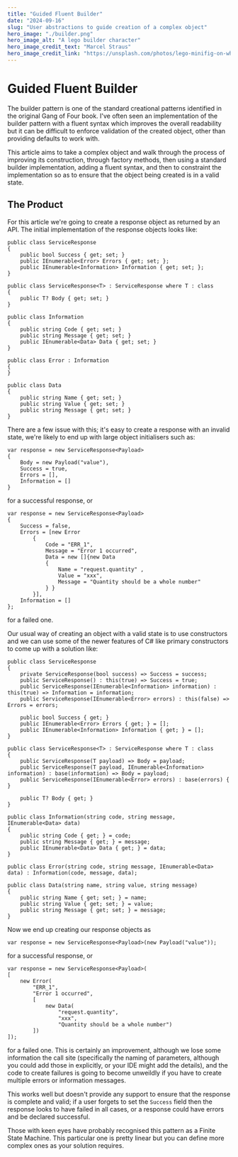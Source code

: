 ```yaml
---
title: "Guided Fluent Builder"
date: "2024-09-16"
slug: "User abstractions to guide creation of a complex object"
hero_image: "./builder.png"
hero_image_alt: "A lego builder character"
hero_image_credit_text: "Marcel Straus"
hero_image_credit_link: "https://unsplash.com/photos/lego-minifig-on-white-surface-rxGN4Z6wN5s"
---
```


Guided Fluent Builder
=====================

The builder pattern is one of the standard creational patterns identified in the original Gang of Four book. I've often seen an implementation of the builder pattern with a fluent syntax which improves the overall readability but it can be difficult to enforce validation of the created object, other than providing defaults to work with.

This article aims to take a complex object and walk through the process of improving its construction, through factory methods, then using a standard builder implementation, adding a fluent syntax, and then to constraint the implementation so as to ensure that the object being created is in a valid state.


The Product
-----------

For this article we're going to create a response object as returned by an API. The initial implementation of the response objects looks like:

```
public class ServiceResponse
{
    public bool Success { get; set; }
    public IEnumerable<Error> Errors { get; set; };
    public IEnumerable<Information> Information { get; set; };
}

public class ServiceResponse<T> : ServiceResponse where T : class
{
    public T? Body { get; set; }
}

public class Information
{
    public string Code { get; set; }
    public string Message { get; set; }
    public IEnumerable<Data> Data { get; set; }
}

public class Error : Information
{
}

public class Data
{
    public string Name { get; set; }
    public string Value { get; set; }
    public string Message { get; set; }
}
```

There are a few issue with this; it's easy to create a response with an invalid state, we're likely to end up with large object initialisers such as:

```
var response = new ServiceResponse<Payload>
{
    Body = new Payload("value"),
    Success = true,
    Errors = [],
    Information = []
}
```
for a successful response, or
```
var response = new ServiceResponse<Payload>
{
    Success = false,
    Errors = [new Error
        {
            Code = "ERR_1",
            Message = "Error 1 occurred",
            Data = new []{new Data
            {
                Name = "request.quantity" ,
                Value = "xxx",
                Message = "Quantity should be a whole number"
            } } 
        }],
    Information = []
};
```
for a failed one.

Our usual way of creating an object with a valid state is to use constructors and we can use some of the newer features of C# like primary constructors to come up with a solution like:

```
public class ServiceResponse
{
    private ServiceResponse(bool success) => Success = success;
    public ServiceResponse() : this(true) => Success = true;
    public ServiceResponse(IEnumerable<Information> information) : this(true) => Information = information;
    public ServiceResponse(IEnumerable<Error> errors) : this(false) => Errors = errors;

    public bool Success { get; }
    public IEnumerable<Error> Errors { get; } = [];
    public IEnumerable<Information> Information { get; } = [];
}

public class ServiceResponse<T> : ServiceResponse where T : class
{
    public ServiceResponse(T payload) => Body = payload;
    public ServiceResponse(T payload, IEnumerable<Information> information) : base(information) => Body = payload;
    public ServiceResponse(IEnumerable<Error> errors) : base(errors) { }

    public T? Body { get; }
}

public class Information(string code, string message, IEnumerable<Data> data)
{
    public string Code { get; } = code;
    public string Message { get; } = message;
    public IEnumerable<Data> Data { get; } = data;
}

public class Error(string code, string message, IEnumerable<Data> data) : Information(code, message, data);

public class Data(string name, string value, string message)
{
    public string Name { get; set; } = name;
    public string Value { get; set; } = value;
    public string Message { get; set; } = message;
}
```
Now we end up creating our response objects as

```
var response = new ServiceResponse<Payload>(new Payload("value"));
```
for a successful response, or
```
var response = new ServiceResponse<Payload>(
[
    new Error(
        "ERR_1",
        "Error 1 occurred",
        [
            new Data(
                "request.quantity",
                "xxx",
                "Quantity should be a whole number")
        ])
]);
```
for a failed one. This is certainly an improvement, although we lose some information the call site (specifically the naming of parameters, although you could add those in explicitly, or your IDE might add the details), and the code to create failures is going to become unweildly if you have to create multiple errors or information messages.






This works well but doesn't provide any support to ensure that the response is complete and valid; if a user forgets to set the `Success` field then the response looks to have failed in all cases, or a response could have errors and be declared successful.




Those with keen eyes have probably recognised this pattern as a Finite State Machine. This particular one is pretty linear but you can define more complex ones as your solution requires.


